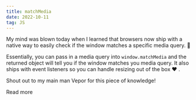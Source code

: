 ```yaml
---
title: matchMedia
date: 2022-10-11
tag: JS
---
```



My mind was blown today when I learned that browsers now ship with a native way to easily check if the window matches a specific media query. 🤯

Essentially, you can pass in a media query into `window.matchMedia` and the returned object will tell you if the window matches you media query. It also ships with event listeners so you can handle resizing out of the box ❤️ .


Shout out to my main man Vepor for this piece of knowledge!

<TextLink href="https://developer.mozilla.org/en-US/docs/Web/API/Window/matchMedia">Read more</TextLink>
